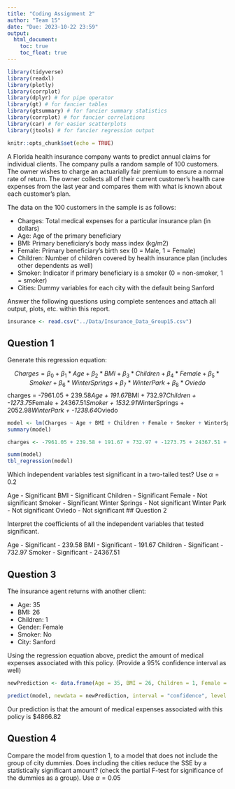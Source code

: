```yaml
---
title: "Coding Assignment 2"
author: "Team 15"
date: "Due: 2023-10-22 23:59"
output: 
  html_document:
    toc: true
    toc_float: true
---
```


```r
library(tidyverse)
library(readxl)
library(plotly)
library(corrplot)
library(dplyr) # for pipe operator
library(gt) # for fancier tables
library(gtsummary) # for fancier summary statistics
library(corrplot) # for fancier correlations
library(car) # for easier scatterplots
library(jtools) # for fancier regression output

knitr::opts_chunk$set(echo = TRUE)
```

A Florida health insurance company wants to predict annual claims for individual clients. The company pulls a random sample of 100 customers. The owner wishes to charge an actuarially fair premium to ensure a normal rate of return. The owner collects all of their current customer’s health care expenses from the last year and compares them with what is known about each customer’s plan. 

The data on the 100 customers in the sample is as follows:

-	Charges: Total medical expenses for a particular insurance plan (in dollars)
-	Age: Age of the primary beneficiary
-	BMI: Primary beneficiary’s body mass index (kg/m2)
-	Female: Primary beneficiary’s birth sex (0 = Male, 1 = Female)
-	Children: Number of children covered by health insurance plan (includes other dependents as well)
-	Smoker: Indicator if primary beneficiary is a smoker (0 = non-smoker, 1 = smoker)
-	Cities: Dummy variables for each city with the default being Sanford

Answer the following questions using complete sentences and attach all output, plots, etc. within this report.


```r
insurance <- read.csv("../Data/Insurance_Data_Group15.csv")
```



## Question 1

Generate this regression equation:

$$Charges = \beta_{0}+\beta_{1}*Age+\beta_{2}*BMI+\beta_{3}*Children + \beta_{4}*Female + \beta_{5}*Smoker + \beta_{6}*WinterSprings + \beta_{7}*WinterPark + \beta_{8}*Oviedo$$
charges = -7961.05 + 239.58*Age + 191.67*BMI + 732.97*Children + -1273.75*Female + 24367.51*Smoker + 1532.91*WinterSprings + 2052.98*WinterPark + -1238.64*Oviedo

```r
model <- lm(Charges ~ Age + BMI + Children + Female + Smoker + WinterSprings + WinterPark + Oviedo, data = Insurance_Data_Group15)
summary(model)

charges <- -7961.05 + 239.58 + 191.67 + 732.97 + -1273.75 + 24367.51 + 1532.91 + 2052.98 + -1238.64


```
```r

summ(model)
tbl_regression(model)

```
Which independent variables test significant in a two-tailed test? Use $\alpha = 0.2$

Age - Significant
BMI - Significant
Children - Significant
Female - Not significant
Smoker - Significant
Winter Springs - Not significant
Winter Park - Not significant
Oviedo - Not significant
## Question 2

Interpret the coefficients of all the independent variables that tested significant.

Age - Significant - 239.58
BMI - Significant - 191.67
Children - Significant - 732.97
Smoker - Significant - 24367.51

## Question 3

The insurance agent returns with another client:

- Age: 35
- BMI: 26
- Children: 1
- Gender: Female
- Smoker: No
- City: Sanford

Using the regression equation above, predict the amount of medical expenses associated with this policy. (Provide a 95% confidence interval as well)

```r

newPrediction <- data.frame(Age = 35, BMI = 26, Children = 1, Female = 1, Smoker = 0, Sanford = 1, WinterSprings = 0, WinterPark = 0, Oviedo = 0)

predict(model, newdata = newPrediction, interval = "confidence", level = .95)

```
Our prediction is that the amount of medical expenses associated with this policy is $4866.82

## Question 4

Compare the model from question 1, to a model that does not include the group of city dummies. Does including the cities reduce the SSE by a statistically significant amount? (check the partial F-test for significance of the dummies as a group). Use $\alpha = 0.05$

```r


```



